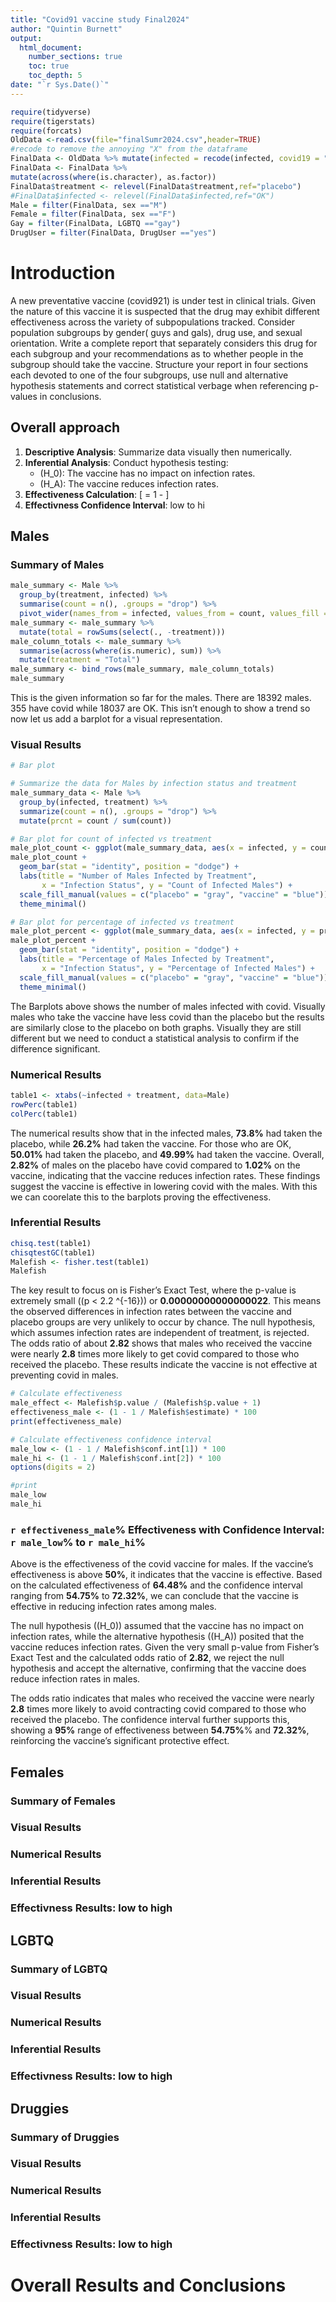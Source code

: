 ```yaml
---
title: "Covid91 vaccine study Final2024"
author: "Quintin Burnett"
output: 
  html_document:
    number_sections: true
    toc: true
    toc_depth: 5
date: "`r Sys.Date()`" 
---
```


```r
require(tidyverse)
require(tigerstats)
require(forcats)
OldData <-read.csv(file="finalSumr2024.csv",header=TRUE)
#recode to remove the annoying "X" from the dataframe
FinalData <- OldData %>% mutate(infected = recode(infected, covid19 = "covid", none = "OK" )) %>% select(-one_of("X"))
FinalData <- FinalData %>%
mutate(across(where(is.character), as.factor))
FinalData$treatment <- relevel(FinalData$treatment,ref="placebo")
#FinalData$infected <- relevel(FinalData$infected,ref="OK")
Male = filter(FinalData, sex =="M")
Female = filter(FinalData, sex =="F")
Gay = filter(FinalData, LGBTQ =="gay")
DrugUser = filter(FinalData, DrugUser =="yes")
```

# Introduction

A new preventative vaccine (covid921) is under test in clinical trials. Given the nature of this vaccine it is suspected that the drug may exhibit different effectiveness across the variety of subpopulations tracked. Consider population subgroups by gender( guys and gals), drug use, and sexual orientation. Write a complete report that separately considers this drug for each subgroup and your recommendations as to whether people in the subgroup should take the vaccine. Structure your report in four sections each devoted to one of the four subgroups, use null and alternative hypothesis statements and correct statistical verbage when referencing p-values in conclusions.


## Overall approach

1. **Descriptive Analysis**: Summarize data visually then numerically.
2. **Inferential Analysis**: Conduct hypothesis testing:
   - \(H_0\): The vaccine has no impact on infection rates.
   - \(H_A\): The vaccine reduces infection rates.
3. **Effectiveness Calculation**:
   \[
   \text{Vaccine Effectiveness (VE)} = 1 - \frac{\text{Risk}_{\text{vaccine}}}{\text{Risk}_{\text{placebo}}}
   \]
4. **Effectivness Confidence Interval**: low to hi
   
## Males

### Summary of Males
```r
male_summary <- Male %>%
  group_by(treatment, infected) %>%
  summarise(count = n(), .groups = "drop") %>%
  pivot_wider(names_from = infected, values_from = count, values_fill = 0)
male_summary <- male_summary %>%
  mutate(total = rowSums(select(., -treatment)))
male_column_totals <- male_summary %>%
  summarise(across(where(is.numeric), sum)) %>%
  mutate(treatment = "Total")
male_summary <- bind_rows(male_summary, male_column_totals)
male_summary
```

This is the given information so far for the males. There are 18392 males. 355 have covid while 18037 are OK. This isn't enough to show a trend so now let us add a barplot for a visual representation.

### Visual Results

```r
# Bar plot

# Summarize the data for Males by infection status and treatment
male_summary_data <- Male %>%
  group_by(infected, treatment) %>%
  summarize(count = n(), .groups = "drop") %>%
  mutate(prcnt = count / sum(count))

# Bar plot for count of infected vs treatment
male_plot_count <- ggplot(male_summary_data, aes(x = infected, y = count, fill = treatment))
male_plot_count + 
  geom_bar(stat = "identity", position = "dodge") +
  labs(title = "Number of Males Infected by Treatment",
       x = "Infection Status", y = "Count of Infected Males") +
  scale_fill_manual(values = c("placebo" = "gray", "vaccine" = "blue")) +
  theme_minimal()

# Bar plot for percentage of infected vs treatment
male_plot_percent <- ggplot(male_summary_data, aes(x = infected, y = prcnt * 100, fill = treatment))
male_plot_percent + 
  geom_bar(stat = "identity", position = "dodge") +
  labs(title = "Percentage of Males Infected by Treatment",
       x = "Infection Status", y = "Percentage of Infected Males") +
  scale_fill_manual(values = c("placebo" = "gray", "vaccine" = "blue")) +
  theme_minimal()
```

The Barplots above shows the number of males infected with covid. Visually males who take the vaccine have less covid than the placebo but the results are similarly close to the placebo on both graphs. Visually they are still different but we need to conduct a statistical analysis to confirm if the difference significant.

### Numerical Results
```r
table1 <- xtabs(~infected + treatment, data=Male)
rowPerc(table1)
colPerc(table1)
```

The numerical results show that in the infected males, **73.8%** had taken the placebo, while **26.2%** had taken the vaccine. For those who are OK, **50.01%** had taken the placebo, and **49.99%** had taken the vaccine. Overall, **2.82%** of males on the placebo have covid compared to **1.02%** on the vaccine, indicating that the vaccine reduces infection rates. These findings suggest the vaccine is effective in lowering covid with the males. With this we can coorelate this to the barplots proving the effectiveness.

### Inferential Results
```r
chisq.test(table1)
chisqtestGC(table1)
Malefish <- fisher.test(table1)
Malefish
```

The key result to focus on is Fisher's Exact Test, where the p-value is extremely small (\(p < 2.2 \times 10^{-16}\)) or **0.00000000000000022**. This means the observed differences in infection rates between the vaccine and placebo groups are very unlikely to occur by chance. The null hypothesis, which assumes infection rates are independent of treatment, is rejected. The odds ratio of about **2.82** shows that males who received the vaccine were nearly **2.8** times more likely to get covid compared to those who received the placebo. These results indicate the vaccine is not effective at preventing covid in males.

```r
# Calculate effectiveness
male_effect <- Malefish$p.value / (Malefish$p.value + 1)
effectiveness_male <- (1 - 1 / Malefish$estimate) * 100
print(effectiveness_male)

# Calculate effectiveness confidence interval
male_low <- (1 - 1 / Malefish$conf.int[1]) * 100
male_hi <- (1 - 1 / Malefish$conf.int[2]) * 100
options(digits = 2)

#print 
male_low
male_hi
```

### `r effectiveness_male`% Effectiveness with Confidence Interval: `r male_low`%  to `r male_hi`%

Above is the effectiveness of the covid vaccine for males. If the vaccine's effectiveness is above **50%**, it indicates that the vaccine is effective. Based on the calculated effectiveness of **64.48%** and the confidence interval ranging from **54.75%** to **72.32%**, we can conclude that the vaccine is effective in reducing infection rates among males.

The null hypothesis (\(H_0\)) assumed that the vaccine has no impact on infection rates, while the alternative hypothesis (\(H_A\)) posited that the vaccine reduces infection rates. Given the very small p-value from Fisher’s Exact Test and the calculated odds ratio of **2.82**, we reject the null hypothesis and accept the alternative, confirming that the vaccine does reduce infection rates in males.

The odds ratio indicates that males who received the vaccine were nearly **2.8** times more likely to avoid contracting covid compared to those who received the placebo. The confidence interval further supports this, showing a **95%** range of effectiveness between **54.75%**% and **72.32%**, reinforcing the vaccine's significant protective effect.

## Females

### Summary of Females



### Visual Results



### Numerical Results



### Inferential Results



### Effectivness Results: low to high



## LGBTQ

### Summary of LGBTQ



### Visual Results



### Numerical Results



### Inferential Results



### Effectivness Results: low to high



## Druggies

### Summary of Druggies



### Visual Results



### Numerical Results



### Inferential Results



### Effectivness Results: low to high



# Overall Results and Conclusions